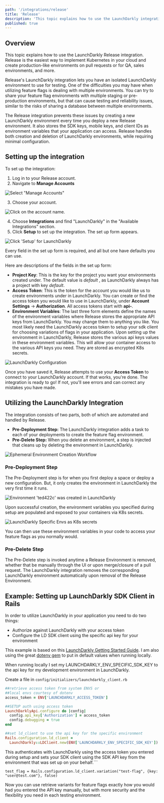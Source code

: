 ```yaml
---
path: '/integrations/release'
title: 'Release'
description: 'This topic explains how to use the LaunchDarkly integration on Release. Release is the easiest way to implement kubernetes in your cloud and create production-like environments on pull requests or for QA, sales environments, and more.'
published: true
---
```


## Overview 

This topic explains how to use the LaunchDarkly Release integration. Release is the easiest way to implement Kubernetes in your cloud and create production-like environments on pull requests or for QA, sales environments, and more.

Release's LaunchDarkly integration lets you have an isolated LaunchDarkly environment to use for testing. One of the difficulties you may have when utilizing feature flags is dealing with multiple environments. You can try to share your feature flag environments with multiple staging or pre-production environments, but that can cause testing and reliability issues, similar to the risks of sharing a database between multiple environments.

The Release integration prevents these issues by creating a new LaunchDarkly environment every time you deploy a new Release environment. It also stores the SDK keys, mobile keys, and client IDs as environment variables that your application can access. Release handles both creation and deletion of LaunchDarkly environments, while requiring minimal configuration.

## Setting up the integration

To set up the integration:

1. Log in to your Release account.
2. Navigate to **Manage Accounts** 
 
 ![Select "Manage Accounts"](../../images/release-select-manage-accounts.png)

3. Choose your account. 

 ![Click on the account name.](../../images/release-select-account-to-manage.png)

4. Choose **Integrations** and find "LaunchDarkly" in the "Available Integrations" section. 
5. Click **Setup** to set up the integration. The set up form appears.

 ![Click &apos;Setup&apos; for LaunchDarkly](../../images/release-manage-integrations.png)


Every field in the set up form is required, and all but one have defaults you can use. 

Here are descriptions of the fields in the set up form:

* **Project Key**: This is the key for the project you want your environments created under. The default value is _default_ , as LaunchDarkly always has a project with key _default_.
* **Access Token**: This is the token for the account you would like us to create environments under in LaunchDarkly. You can create or find the access token you would like to use in LaunchDarkly, under **Account Settings** -&gt; **Authorization**. All access tokens start with **api-**.
* **Environment Variables**: The last three form elements define the names of the environment variables where Release stores the appropriate API keys from LaunchDarkly. You may change them to anything you like. You most likely need the LaunchDarkly access token to setup your sdk client for choosing variations of flags in your application.  Upon setting up the environment in LaunchDarkly, Release stores the various api keys values in these environment variables. This will allow your container access to the various API keys you need. They are stored as encrypted K8s secrets.

![LaunchDarkly Configuration](../../images/release-setup-ld-integration.png)

Once you have saved it, Release attempts to use your **Access Token** to connect to your LaunchDarkly account. If that works, you're done. The integration is ready to go! If not, you'll see errors and can correct any mistakes you have made.

## Utilizing the LaunchDarkly Integration

The integration consists of two parts, both of which are automated and handled by Release.

* **Pre-Deployment Step:** The LaunchDarkly integration adds a task to each of your deployments to create the feature flag environment.
* **Pre-Delete Step:** When you delete an environment, a step is injected that cleans up by deleting the environment in LaunchDarkly.

![Ephemeral Environment Creation Workflow](../../images/release-ld-integration-workflow.png)

### Pre-Deployment Step

The Pre-Deployment step is for when you first deploy a space or deploy a new configuration. But, it only creates the environment in LaunchDarkly the very first time it runs.

![Environment &apos;ted422c&apos; was created in LaunchDarkly](../../images/release-pre-deployment-step.png)

Upon successful creation, the environment variables you specified during setup are populated and exposed to your containers via K8s secrets.

![LaunchDarkly Specific Envs as K8s secrets](../../images/release-ld-envs.png)

You can then use these environment variables in your code to access your feature flags as you normally would. 

### Pre-Delete Step

The Pre-Delete step is invoked anytime a Release Environment is removed, whether that be manually through the UI or upon merge/closure of a pull request. The LaunchDarkly integration removes the corresponding LaunchDarkly environment automatically upon removal of the Release Environment.

## Example: Setting up LaunchDarkly SDK Client in Rails

In order to utilize LaunchDarkly in your application you need to do two things:

* Authorize against LaunchDarkly with your access token
* Configure the LD SDK client using the specific api key for your environment

This example is based on this [LaunchDarkly Getting Started Guide](https://docs.launchdarkly.com/sdk/server-side/ruby#getting-started). I am also using the great [dotenv gem](https://github.com/bkeepers/dotenv) to put in default values when running locally.


<Callout intent="info">
  <CalloutDescription>
    When running locally I set my LAUNCHDARKLY_ENV_SPECIFIC_SDK_KEY to the api key for my 
    development environment in LaunchDarkly.
  </CalloutDescription>
</Callout>

Create a file in `config/initializers/launchdarkly_client.rb`

```ruby
##retrieve access token from system ENVS or
##local envs courtesy of dotenv
access_token = ENV['LAUNCHDARKLY_ACCESS_TOKEN']

##SETUP auth using access token
LaunchDarklyApi.configure do |config|
  config.api_key['Authorization'] = access_token
  config.debugging = true
end

##set ld_client to use the api key for the specific environment
Rails.configuration.ld_client = 
  LaunchDarkly::LDClient.new(ENV['LAUNCHDARKLY_ENV_SPECIFIC_SDK_KEY'])
```

This authenticates with LaunchDarkly using the access token you entered during setup and sets your SDK client using the SDK API key from the environment that was set up on your behalf.```

`test_flag = Rails.configuration.ld_client.variation("test-flag", {key: "user@test.com"}, false)`

Now you can use retrieve variants for feature flags exactly how you would had you entered the API key manually, but with more security and the flexibility you need in each testing environment.  
